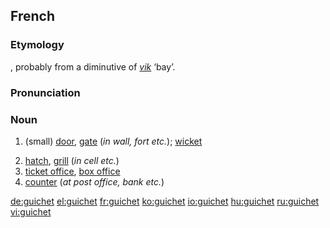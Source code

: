 ==French==
===Etymology===
{{OF.|fr}}, probably from a diminutive of {{ON.|fr}} ''[[vik]]'' ‘bay’.

===Pronunciation===
{{IPA|/giʃe/}}

===Noun===
{{fr-noun|m}}

# {{archaic|lang=fr}} (small) [[door]], [[gate]] (''in wall, fort etc.''); [[wicket]]
# [[hatch]], [[grill]] (''in cell etc.'')
# [[ticket office]], [[box office]]
# [[counter]] (''at post office, bank etc.'')

[[de:guichet]]
[[el:guichet]]
[[fr:guichet]]
[[ko:guichet]]
[[io:guichet]]
[[hu:guichet]]
[[ru:guichet]]
[[vi:guichet]]